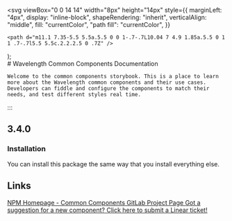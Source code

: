 
  <svg
    viewBox="0 0 14 14"
    width="8px"
    height="14px"
    style={{
      marginLeft: "4px",
      display: "inline-block",
      shapeRendering: "inherit",
      verticalAlign: "middle",
      fill: "currentColor",
      "path fill": "currentColor",
    }}
  >
    <path d="m11.1 7.35-5.5 5.5a.5.5 0 0 1-.7-.7L10.04 7 4.9 1.85a.5.5 0 1 1 .7-.7l5.5 5.5c.2.2.2.5 0 .7Z" />
  </svg>
);

<Meta title="Wavelength Common Components" />

<div className="sb-container">
  <div className='sb-section-title'>
    # Wavelength Common Components Documentation

    Welcome to the common components storybook. This is a place to learn more about the Wavelength common components and their use cases. Developers can fiddle and configure the components to match their needs, and test different styles real time.

  </div>
 
</div>

<div className="version-row">
  <div className="version-container">
    <div className="version-label">:::</div>
    <div className="version-block">
      <h2 className="version-number">3.4.0</h2>
    </div>
  </div>
</div>

<h3 className="header-point">Installation</h3>
<p>You can install this package the same way that you install everything else.</p>
<Source code="npm install @wavelengthusaf/components" language="tsx" />
<h2>Links</h2>
<List>
  <ListItem>
    <a className="home-links" target="_blank" rel="noopener noreferrer" href="https://www.npmjs.com/package/@wavelengthusaf/components">
      NPM Homepage - Common Components
    </a>
  </ListItem>
  <ListItem>
    <a className="home-links" target="_blank" rel="noopener noreferrer" href="https://gitlab.com/wavelength2/common-components/">
      GitLab Project Page
    </a>
  </ListItem>
  <ListItem>
    <a className="home-links" target="_blank" rel="noopener noreferrer" href="https://linear.app/850swgdet1/team/COM/all">
      Got a suggestion for a new component? Click here to submit a Linear ticket!
    </a>
  </ListItem>
</List>

<style>
  {`
 .header-point{
  font-size:24px;
 }
  .version-row{
    margin-top:50px;
    width:100%;
    height:400px;
    background-color: transparent;
    display:flex;
    flex-direction: row;
    justify-content:center;
    align-items:center;
    margin-bottom:50px;

  }

  .version-container{
    width:50%;
    height:90%;
    
    display:flex;
    flex-direction:column;
    
    align-items:center;
  }

  .version-label{
    text-align:center;
    font-size:42px;
    font-weight:bold;
    color:#193e52;
    margin-bottom:30px
  }

  .version-block{
    width:90%;
    height:80%;
    background-color:rgb(8, 27, 39);
    border-radius:5px;
    border: 1px solid rgb(33, 67, 85);
     display:flex;
    justify-content:center;
    align-items:center;
  }

  .version-number{
  --bg-size: 400%;
  --color-one:#8FD8FF ;
  --color-two:#092E42;
  font-family: sans-serif;
  font-size: 160px;
  background: linear-gradient(
      90deg,
      var(--color-one),
      var(--color-two),
      var(--color-one)
    )
    0 0 / var(--bg-size) 100%;
  color: transparent;
  background-clip: text;
}
@media (prefers-reduced-motion: no-preference) {
  .version-number {
    animation: move-bg 10s linear infinite;
  }
  @keyframes move-bg {
    to {
      background-position: var(--bg-size) 0;
    }
  }
}
 
  @media screen and (max-width: 800px) {
   
  }

  @media screen and (max-width: 600px) {
   

   
  }
  `}
</style>
